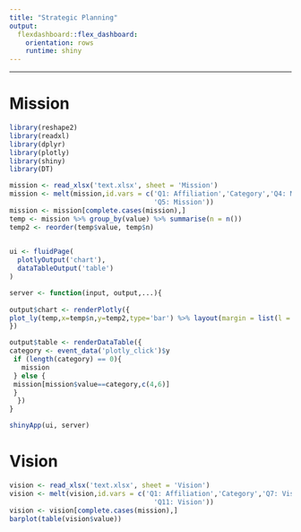 ```yaml
---
title: "Strategic Planning"
output: 
  flexdashboard::flex_dashboard:
    orientation: rows
    runtime: shiny
---
```


-----------------------------------------------------------------------

# Mission

```r

library(reshape2)
library(readxl)
library(dplyr)
library(plotly)
library(shiny)
library(DT)

mission <- read_xlsx('text.xlsx', sheet = 'Mission')
mission <- melt(mission,id.vars = c('Q1: Affiliation','Category','Q4: Mission relevant',
                                    'Q5: Mission'))
mission <- mission[complete.cases(mission),]
temp <- mission %>% group_by(value) %>% summarise(n = n())
temp2 <- reorder(temp$value, temp$n)
  

ui <- fluidPage(
  plotlyOutput('chart'),
  dataTableOutput('table')
)

server <- function(input, output,...){
  
output$chart <- renderPlotly({
plot_ly(temp,x=temp$n,y=temp2,type='bar') %>% layout(margin = list(l = 200, pad = 4), font=list(size=12))
})

output$table <- renderDataTable({
category <- event_data('plotly_click')$y
 if (length(category) == 0){
   mission
 } else {
 mission[mission$value==category,c(4,6)]
 }
  })
}

shinyApp(ui, server)

```

# Vision
```r

vision <- read_xlsx('text.xlsx', sheet = 'Vision')
vision <- melt(vision,id.vars = c('Q1: Affiliation','Category','Q7: Vision relevant',
                                    'Q11: Vision'))
vision <- vision[complete.cases(mission),]
barplot(table(vision$value))

```

